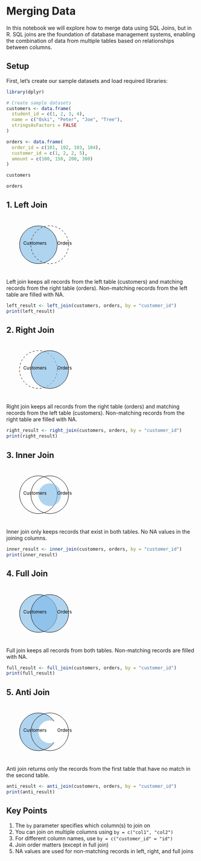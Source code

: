 # Merging Data

In this notebook we will explore how to merge data using SQL Joins, but in R. 
SQL joins are the foundation of database management systems, enabling the combination of data from multiple tables based on relationships between columns. 



## Setup

First, let's create our sample datasets and load required libraries:

```r
library(dplyr)

# Create sample datasets
customers <- data.frame(
  student_id = c(1, 2, 3, 4),
  name = c("Oski", "Peter", "Joe", "Tree"),
  stringsAsFactors = FALSE
)

orders <- data.frame(
  order_id = c(101, 102, 103, 104),
  customer_id = c(1, 2, 2, 5),
  amount = c(100, 150, 200, 300)
)
```

```r
customers
```


```r
orders

```

## 1. Left Join

<svg width="200" height="150" viewBox="0 0 200 150">
  <!-- Left circle (customers) -->
  <circle cx="85" cy="75" r="50" fill="#7cb9e8" fill-opacity="0.6" stroke="black"/>
  <!-- Right circle (orders) -->
  <circle cx="115" cy="75" r="50" fill="none" stroke="black" stroke-dasharray="5,5"/>
  <!-- Labels -->
  <text x="45" y="75" font-size="12">Customers</text>
  <text x="135" y="75" font-size="12">Orders</text>
</svg>

Left join keeps all records from the left table (customers) and matching records from the right table (orders). Non-matching records from the left table are filled with NA.

```r
left_result <- left_join(customers, orders, by = "customer_id")
print(left_result)
```

## 2. Right Join

<svg width="200" height="150" viewBox="0 0 200 150">
  <!-- Left circle (customers) -->
  <circle cx="85" cy="75" r="50" fill="none" stroke="black" stroke-dasharray="5,5"/>
  <!-- Right circle (orders) -->
  <circle cx="115" cy="75" r="50" fill="#7cb9e8" fill-opacity="0.6" stroke="black"/>
  <!-- Labels -->
  <text x="45" y="75" font-size="12">Customers</text>
  <text x="135" y="75" font-size="12">Orders</text>
</svg>

Right join keeps all records from the right table (orders) and matching records from the left table (customers). Non-matching records from the right table are filled with NA.

```r
right_result <- right_join(customers, orders, by = "customer_id")
print(right_result)
```

## 3. Inner Join

<svg width="200" height="150" viewBox="0 0 200 150">
  <!-- Left circle (customers) -->
  <circle cx="85" cy="75" r="50" fill="none" stroke="black"/>
  <!-- Right circle (orders) -->
  <circle cx="115" cy="75" r="50" fill="none" stroke="black"/>
  <!-- Intersection -->
  <path d="M 115,75 m -30,0 a 30,30 0 0,0 60,0 a 30,30 0 0,0 -60,0" 
        fill="#7cb9e8" fill-opacity="0.6"/>
  <!-- Labels -->
  <text x="45" y="75" font-size="12">Customers</text>
  <text x="135" y="75" font-size="12">Orders</text>
</svg>

Inner join only keeps records that exist in both tables. No NA values in the joining columns.

```r
inner_result <- inner_join(customers, orders, by = "customer_id")
print(inner_result)
```

## 4. Full Join

<svg width="200" height="150" viewBox="0 0 200 150">
  <!-- Left circle (customers) -->
  <circle cx="85" cy="75" r="50" fill="#7cb9e8" fill-opacity="0.6" stroke="black"/>
  <!-- Right circle (orders) -->
  <circle cx="115" cy="75" r="50" fill="#7cb9e8" fill-opacity="0.6" stroke="black"/>
  <!-- Labels -->
  <text x="45" y="75" font-size="12">Customers</text>
  <text x="135" y="75" font-size="12">Orders</text>
</svg>

Full join keeps all records from both tables. Non-matching records are filled with NA.

```r
full_result <- full_join(customers, orders, by = "customer_id")
print(full_result)
```

## 5. Anti Join

<svg width="200" height="150" viewBox="0 0 200 150">
  <!-- Left circle (customers) -->
  <circle cx="85" cy="75" r="50" fill="#7cb9e8" fill-opacity="0.6" stroke="black"/>
  <!-- Right circle (orders) -->
  <circle cx="115" cy="75" r="50" fill="none" stroke="black"/>
  <!-- Hide intersection -->
  <path d="M 115,75 m -30,0 a 30,30 0 0,0 60,0 a 30,30 0 0,0 -60,0" 
        fill="white"/>
  <!-- Labels -->
  <text x="45" y="75" font-size="12">Customers</text>
  <text x="135" y="75" font-size="12">Orders</text>
</svg>

Anti join returns only the records from the first table that have no match in the second table.

```r
anti_result <- anti_join(customers, orders, by = "customer_id")
print(anti_result)
```

## Key Points

1. The `by` parameter specifies which column(s) to join on
2. You can join on multiple columns using `by = c("col1", "col2")`
3. For different column names, use `by = c("customer_id" = "id")`
4. Join order matters (except in full join)
5. NA values are used for non-matching records in left, right, and full joins

